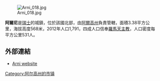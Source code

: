 [[Image:Arni_018.jpg|right]]

'''阿爾尼'''是[[瑞士|瑞士]]的城鎮，位於該國北部，由[[阿爾高州|阿爾高州]]負責管轄，面積3.38平方公里，海拔高度568米，2012年人口1,791，四成人口信奉[[羅馬天主教|羅馬天主教]]，人口密度每平方公里531人。

==外部連結==
*[http://www.arni-ag.ch Arni website] {{Wayback|url=http://www.arni-ag.ch/ |date=20210424163226 }}

{{Switzerland-geo-stub}}
[[Category:阿尔高州的市镇|Category:阿尔高州的市镇]]